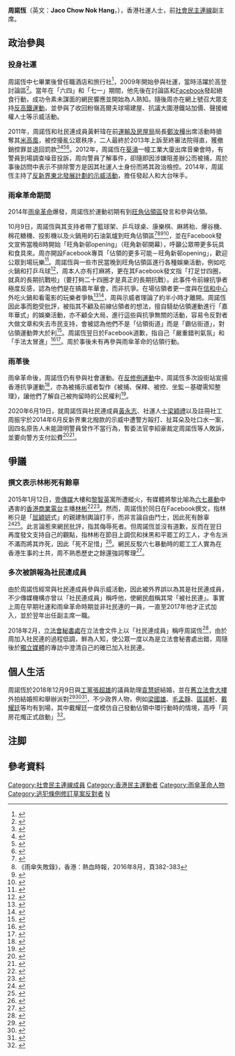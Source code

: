 {{NoteTA
| T = zh-cn:周諾恆; zh-my:周諾恆; zh-sg:周諾恆
| 1 = zh-cn:周諾恆; zh-my:周諾恆; zh-sg:周諾恆
}}
{{Infobox politician
| honorific-prefix = 
| name = 周諾恆<br>Jaco Chow Nok Hang
| honorific-suffix =
| image = Jacochow.png
| imagesize =
| caption = 
| birth_date = {{birth date and age|1984|4|30}}
| birth_place = {{BHKG}}
| death_date =
| death_place =
| nationality = {{CNHK}}
| spouse = [[袁慧妍|袁慧妍]]（2018年結婚）
| party = {{LSD}}（2017－）
| otherparty = 土地民化陣線<ref name="post852">{{Cite news|url=https://www.post852.com/29028/周諾恆：好似雞蛋撞埋牆，我們不是以為自己撞得/|title=周諾恆：好似雞蛋撞埋牆，我們不是以為自己撞得|date=2014-06-28|publisher=852郵報|access-date=2021-02-23}}</ref>
| relations = 
| children =
| alma_mater =  
| religion = 
| website = 
| educate =
}}
'''周諾恆'''{{notetag|部份媒體誤寫為周諾-{恒}-{{R|eastweek}}。}}（英文：'''Jaco Chow Nok Hang'''，{{bd|1984年|4月30日}}），香港社運人士，前[[社會民主連線|社會民主連線]]副主席。 

== 政治參與 ==
=== 投身社運 ===
周諾恆中七畢業後曾任職酒店和旅行社<ref name="inmedia">{{Cite news|url=https://www.inmediahk.net/node/1056463|title=【專訪】昨日「被社民連」 今日做副主席——周諾恆|date=2018-04-19|publisher=獨立媒體|access-date=2021-02-23|archive-date=2022-01-10|archive-url=https://web.archive.org/web/20220110153026/http://www.inmediahk.net/node/1056463|dead-url=no}}</ref>，2009年開始參與社運，當時活躍於高登討論區<ref name="eastweek">{{Cite news|url=https://eastweek.my-magazine.me/main/5146|title=秘密部署打持久戰 反高鐵五路激青大起底|date=2010-01-23|publisher=東周網|access-date=2021-02-23|archive-date=2021-07-07|archive-url=https://web.archive.org/web/20210707074855/https://eastweek.my-magazine.me/main/5146|dead-url=no}}</ref>。當年在「六四」和「七一」期間，他先後在討論區和[[Facebook|Facebook]]發起絕食行動，成功令素未謀面的網民響應並開始為人熟知{{R|eastweek}}。隨後周亦在網上號召大眾支持[[香港反高鐵撥款警民衝突|反高鐵運動]]{{R|eastweek}}，並參與了收回粉嶺高爾夫球場建屋{{R|post852}}、抗議大圍港鐵站加價、聲援維權人士等示威活動{{R|inmedia}}{{R|eastweek}}。 

2011年，周諾恆和社民連成員黃軒瑋在前[[運輸及房屋局|運輸及房屋局]]局長[[鄭汝樺|鄭汝樺]]出席活動時搶奪其[[米高風|米高風]]，被控擾亂公眾秩序，二人最終於2013年上訴至終審法院得直，獲撤銷控罪並退回罰款<ref name="now">{{Cite news|url=https://news.now.com/mobile/local/player?newsId=85351|title=搶咪案上訴得直周諾恆指法庭彰顯公義|date=2013-11-18|publisher=Now新聞|access-date=2021-02-23}}</ref><ref name="epoch">{{Cite news|url=https://www.epochtimes.com/b5/12/1/12/n3483997.htm|title=社民連成員搶咪抗議囚兩周|date=2012-01-12|publisher=大紀元時報|access-date=2021-02-23}}</ref><ref name="oriental">{{Cite news|url=https://orientaldaily.on.cc/cnt/news/20131119/mobile/odn-20131119-1119_00176_084.html|title=搶咪案告錯罪社民連兩員甩身|date=2013-11-19|publisher=東方日報|access-date=2021-02-23}}</ref><ref name="passiontimes">{{Cite news|url=http://www.passiontimes.hk/article/11-18-2013/6341|title=社民連成員搶咪案終審上訴得直- 熱血時報網站連結|date=2013-11-18|publisher=熱血時報|access-date=2021-02-23|archive-date=2015-06-14|archive-url=https://web.archive.org/web/20150614060627/http://www.passiontimes.hk/article/11-18-2013/6341|dead-url=no}}</ref>。2012年，周諾恆在[[葵涌|葵涌]]一幢工業大廈出席音樂會時，有警員到場調查噪音投訴，周向警員了解事件，卻隨即因涉嫌阻差辦公而被捕，周於事後訪問中表示不排除警方是因其社運人士身份而將其政治檢控。2014年，周諾恆主持了[[新界東北發展計劃|反新界東北發展計劃的示威活動]]，擔任發起人和大台咪手{{R|inmedia}}。

=== 雨傘革命期間 ===
2014年[[雨傘革命|雨傘革命]]爆發，周諾恆於運動初期有到[[雨傘運動佔領區|旺角佔領區]]發言和參與佔領{{R|inmedia}}。 

10月9日，周諾恆與其支持者帶了籃球架、乒乓球桌、康樂棋、麻將枱、爆谷機、棉花糖機、投影機以及火鍋用的石油氣爐到旺角佔領區<ref>{{Cite news|url=http://orientaldaily.on.cc/cnt/news/20141010/photo/1010-00174-001k1.jpg|title=政府學聯互斥無誠意 會談告吹 旺角頓變遊樂場 打波打牌打邊爐|date=2014-10-10|publisher=東方日報|access-date=2021-03-23|archive-date=2015-08-31|archive-url=https://web.archive.org/web/20150831011847/http://orientaldaily.on.cc/cnt/news/20141010/photo/1010-00174-001k1.jpg|dead-url=no}}</ref><ref name="umbrellafailure">《雨傘失敗錄》，香港：熱血時報，2016年8月，頁382-383</ref><ref name="passiontimes2">{{Cite news|url=http://www.passiontimes.hk/article/10-10-2014/19172|title=社運人士周諾恆策劃嘉年華　旺角示威者齊心反擊|date=2014-10-10|publisher=熱血時報|access-date=2021-02-23|archive-date=2015-07-23|archive-url=https://web.archive.org/web/20150723135643/http://www.passiontimes.hk/article/10-10-2014/19172|dead-url=no}}</ref><ref>{{Cite news|url=https://m.mingpao.com/ins/港聞/article/20141009/s00001/1412854514575/【短片】佔領以外-旺角新邨house-warming-party|title=【短片】佔領以外 旺角新邨House-warming Party|date=2014-10-09|publisher=明報|access-date=2021-02-23}}</ref>，並在Facebook發文宣佈當晚8時開始「旺角新邨opening」（旺角新邨開幕）{{R|passiontimes}}，呼籲公眾帶更多玩具和食具來。周亦開設Facebook專頁「佔領的更多可能－旺角新邨opening」，歡迎公眾到場玩樂<ref>{{Cite web|url=https://m.facebook.com/events/703602843068553/|title=「佔領的更多可能-旺角新邨opening」Facebook專頁|date=2014-10-09|access-date=2021-02-23}}</ref>。周諾恆與一些市民當晚到旺角佔領區進行各種娛樂活動，例如吃火鍋和打乒乓球<ref name="inmedia2">{{Cite news|url=https://www.inmediahk.net/node/1027162?__cf_chl_jschl_tk__=4931e0348ad98435e5dca13f24275514c8f5d197-1613982057-0-ARjs5N1rMZylxnEhV14vtOQ188tdLJN-c2zf3Qa4IiW62Tb35HVIA_FPSXn6PJYVPi1TPKdVcRnhFVhFFHwmpCB9XYR4jo97ded5bL1aexyH8PtGRXHHS9W9t46i7lPUlA5p7TCl3WZWHZSgut18IYNqbovbOmj5c_Y65e3wzz0Qd7-n8hhXwT3buruGRRwBbOARCBIadFyj-CTg1ZR5tKWr-j1ClyQv6AzdsGk29FmIXN0J1KQBUEdeP4nE3OnJ1jv64mfPwLatoGI-x3HK01pXns62a0gG-oj_7ABq40BTgSNfYFzi96tzLH24I4Z7rQ|title=為什麼佔領區不能打乒乓？──論民意匯聚的因素|date=2014-10-11|publisher=獨立媒體|access-date=2021-02-23}}</ref>，周本人亦有打麻將，更在其Facebook發文指「打足廿四圈，就真的長期抗戰啦」（要打夠二十四圈才是真正的長期抗戰）{{R|passiontimes2}}。此事件令前線抗爭者極度反感，認為他們是在搞嘉年華會，而非抗爭{{R|passiontimes}}。在場佔領者更一度與在[[信和中心|信和中心]]外吃火鍋和看電影的玩樂者爭執<ref>{{Cite web|url=https://www.facebook.com/elizazazalee/videos/10154646618865456/|title=2014-10-09信和中心外佔領人士口角影片|date=2014-10-09|access-date=2021-02-23}}</ref><ref>{{Cite news|url=https://www.inmediahk.net/node/1027142?__cf_chl_jschl_tk__=05108c93db1f432b9471c3d330c97b8f9466d66a-1613982060-0-AYrpfOIXjFaxy1Oycd1DWKBiUg6AHJqrkINGwjsqisGD30r4QCnpKF4SYVCh1p1BfZOp3fsB0vQnCQip-qTkwpkFLJto27CJ4L6h1KwQnRX4OlHJqmp_W6yZZVbsIoAPbyJZmdzTq5z8IZ3_pMgLrsdss5zNTZQJhXSubvrvk-eV4FL_Cxszu13U-spYjBx14eGcXzOai_kKO9MDkbKUpqiABP99-Eds_vcXSdRMjHiUy2y-OGiIL_Aw6rENBBhkv5K7OPSxixy9OviEUXfOvMTOM-U_1sRIClGm_ivRj8j6yssx1ZlyDLqJbdB4toUSNA|title=嚴正聲明：停止撕裂運動 譴責民主暴力 請勿抹黑學生|date=2014-10-11|publisher=獨立媒體|access-date=2021-02-23}}</ref>，周與示威者理論了約半小時才離開{{R|passiontimes2}}。周諾恆因此事而飽受批評，被指其不顧及前線佔領者的想法，擅自騎劫佔領運動進行「嘉年華式」的娛樂活動{{R|umbrellafailure}}{{R|passiontimes2}}，亦不顧全大局，進行這些與抗爭無關的活動，容易令反對者大做文章和失去市民支持，會被認為他們不是「佔領街道」而是「霸佔街道」，對佔領運動弊大於利{{R|umbrellafailure}}{{R|inmedia2}}<ref>{{Cite web|url=http://hktext.blogspot.com/2014/10/understanding.html?m=1|title=庫斯克：大眾體諒的是佔領，不是嘉年華|date=2014-10-11|publisher=港文集|access-date=2021-02-23}}</ref>。周諾恆翌日於Facebook道歉，指自己「嚴重錯判氣氛」和「手法太冒進」<ref>{{Cite news|url=https://hk.appledaily.com/local/20141011/BMOHGZREPBN3B3NB24QOWFQF2I/|title=周諾恆為打邊爐道歉|date=2014-10-11|publisher=蘋果日報|access-date=2021-02-23|archive-date=2021-06-23|archive-url=https://web.archive.org/web/20210623134800/https://hk.appledaily.com/local/20141011/BMOHGZREPBN3B3NB24QOWFQF2I/|dead-url=no}}</ref><ref>{{Cite news|url=http://the-sun.on.cc/cnt/news/20141011/00408_004.html|title=政壇：周諾恆佔領區開枱認衰|date=2014-10-11|publisher=太陽報|access-date=2021-02-23|archive-date=2014-12-07|archive-url=https://web.archive.org/web/20141207200412/http://the-sun.on.cc/cnt/news/20141011/00408_004.html|dead-url=no}}</ref>。周於事後未有再參與雨傘革命的佔領行動。

=== 雨革後 ===
雨傘革命後，周諾恆仍有參與社會運動{{R|inmedia}}。在[[反修例運動|反修例運動]]中，周諾恆多次設街站宣揚香港抗爭運動<ref>{{Cite web|url=https://www.facebook.com/463441860740969/posts/750492598702559/|title=周諾恆的Facebook貼文|date=2019-06-30|author=周諾恆|access-date=2021-03-19}}</ref>，亦為被捕示威者製作《被捕、保釋、被控、坐監－基礎需知整理》，讓他們了解自己被拘留時的公民權利<ref>{{Cite web|url=https://m.facebook.com/JacoCNH/photos/a.787201088365043/787202485031570/?type=3|title=被捕、保釋、被控、坐監－基礎需知整理|date=2019-08-30|author=周諾恆|access-date=2021-02-23}}</ref>。 

2020年6月19日，就周諾恆與社民連成員[[黃永志|黃永志]]、社運人士[[梁穎禮|梁穎禮]]以及註冊社工周振宇於2014年6月反新界東北撥款的示威中遭警方毆打、扯耳朵及吐口水一案，因四名原告人未能證明警員曾作不當行為，暫委法官李紹豪裁定周諾恆等人敗訴，並要向警方支付訟費<ref>{{Cite news|url=https://www.thestandnews.com/politics/稱警車內遭毆打-4名-新界東北發展示威者入稟索償-敗訴兼付訟費-官-未能證明車內被打/|title=【警車暗角】周諾恆等 4 示威者指遭警毆打入稟索償　敗訴兼付訟費　官：未能證警車內被打|date=2020-06-19|publisher=立場新聞|access-date=2021-03-21|archive-date=2020-11-13|archive-url=https://web.archive.org/web/20201113182831/https://www.thestandnews.com/politics/%E7%A8%B1%E8%AD%A6%E8%BB%8A%E5%85%A7%E9%81%AD%E6%AF%86%E6%89%93-4%E5%90%8D-%E6%96%B0%E7%95%8C%E6%9D%B1%E5%8C%97%E7%99%BC%E5%B1%95%E7%A4%BA%E5%A8%81%E8%80%85%E5%85%A5%E7%A8%9F%E7%B4%A2%E5%84%9F-%E6%95%97%E8%A8%B4%E5%85%BC%E4%BB%98%E8%A8%9F%E8%B2%BB-%E5%AE%98-%E6%9C%AA%E8%83%BD%E8%AD%89%E6%98%8E%E8%BB%8A%E5%85%A7%E8%A2%AB%E6%89%93/|dead-url=no}}</ref><ref>{{Cite news|url=https://m.mingpao.com/ins/港聞/article/20200619/s00001/1592541477493/反新界東北發展4示威者稱遭警禁錮索償敗訴-官-警無使用不合理武力|title=反新界東北發展4示威者稱遭警禁錮索償敗訴 官：警無使用不合理武力|date=2020-06-19|publisher=明報|access-date=2021-03-21}}</ref>。

== 爭議 ==
=== 撰文表示林彬死有餘辜 ===
2015年1月12日，[[壹傳媒|壹傳媒]]大樓和[[黎智英|黎智英]]寓所遭縱火，有媒體將黎比喻為[[六七暴動|六七暴動]]中遇害的[[香港商業電台|香港商業電台]]主播[[林彬_(播音员)|林彬]]<ref>{{Cite web|url=http://chinesedigest.blogspot.com/2015/01/blog-post_48.html?m=1|title=永恆血污海——林彬之「死有餘辜」|date=2015-01-15|author=盧斯達|access-date=2021-02-23}}</ref><ref>{{Cite news|url=https://www.rfa.org/cantonese/news/HK-nextmedia-01122015080223.html|title=壹傳媒再遇襲黎智英寓所報社被擲燃燒彈|date=2015-01-12|publisher=Radio Free Asia|access-date=2021-02-23|archive-date=2015-05-24|archive-url=https://web.archive.org/web/20150524090758/http://www.rfa.org/cantonese/news/HK-nextmedia-01122015080223.html|dead-url=no}}</ref>。然而，周諾恆於同日在Facebook撰文，指林彬只是「[[屈穎妍|屈穎妍]]式」的親建制輿論打手，而非言論自由鬥士，因此死有餘辜<ref name="passiontimes4">{{Cite news|url=http://www.passiontimes.hk/article/01-12-2015/20528|title=周諾恆批林彬為「屈穎妍式」親建制輿論打手|date=2015-01-02|publisher=熱血時報|access-date=2021-02-23|archive-date=2019-10-23|archive-url=https://web.archive.org/web/20191023032627/http://www.passiontimes.hk/article/01-12-2015/20528|dead-url=no}}</ref><ref name="passiontimes3">{{Cite web|url=https://m.facebook.com/jaco.hendrix/posts/10200163190398843|title=周諾恆的Facebook貼文|date=2015-01-12|access-date=2021-02-23}}</ref>。此言論惹來網民批評，指其侮辱死者。但周諾恆並沒有道歉，反而在翌日再度發文支持自己的觀點，指林彬在節目上調侃和抹黑和平罷工的工人，才令左派不滿而將其炸死，因此「死不足惜」<ref>{{Cite news|url=http://www.passiontimes.hk/article/01-12-2015/20538|title=周諾恆繼續口出狂言　指林彬「死有餘辜」|date=2015-01-13|publisher=熱血時報|access-date=2021-02-23|archive-date=2016-12-20|archive-url=https://web.archive.org/web/20161220191726/http://www.passiontimes.hk/article/01-12-2015/20538|dead-url=no}}</ref>。網民反駁六七暴動時的罷工工人實為在香港生事的土共，周不熟悉歷史之餘還強詞奪理{{R|passiontimes3}}{{R|passiontimes4}}<ref>{{Cite news|url=https://polymerhk.com/articles/2015/01/13/10945/|title=周諾恆也死有餘辜|date=2015-01-13|publisher=聚言時報|access-date=2021-02-23|archive-date=2015-03-29|archive-url=https://web.archive.org/web/20150329225609/http://polymerhk.com/articles/2015/01/13/10945/|dead-url=no}}</ref>。

=== 多次被誤報為社民連成員 ===
由於周諾恆經常與社民連成員參與示威活動，因此被外界誤以為其是社民連成員，不少傳媒機構亦曾以「社民連成員」稱呼他{{R|inmedia}}{{R|now}}{{R|epoch}}{{R|oriental}}{{R|passiontimes}}，使網民戲稱其常「被社民連」{{R|inmedia}}。事實上周在早期社運和雨傘革命時期並非社民連的一員，一直至2017年他才正式加入，並於翌年出任副主席一職{{R|inmedia}}。 

2018年2月，[[香港立法會|立法會秘書處]]在立法會文件上以「社民連成員」稱呼周諾恆{{R|inmedia}}<ref>{{Cite web|url=https://www.legco.gov.hk/yr17-18/chinese/panels/hg/papers/hg20180205cb1-567-3-c.pdf|title=周諾恆先生就香港房屋委員會經修訂的富戶政策的推行情況提交的意見書|date=2018年2月5日|author=立法會秘書處|access-date=2021-02-23|archive-date=2019-11-02|archive-url=https://web.archive.org/web/20191102070051/https://www.legco.gov.hk/yr17-18/chinese/panels/hg/papers/hg20180205cb1-567-3-c.pdf|dead-url=no}}</ref>，由於周加入社民連的過程低調，鮮為人知，使公眾一度以為是立法會秘書處出錯，周隨後於[[獨立媒體|獨立媒體]]的專訪中澄清自己的確已加入社民連{{R|inmedia}}。

== 個人生活 ==
周諾恆於2018年12月9日與[[工黨_(香港)|工黨]][[張超雄|張超雄]]的議員助理[[袁慧妍|袁慧妍]]結婚，並在[[終審法院大樓|舊立法會大樓]]外拍結婚照和舉辦派對<ref name="polis">{{Cite news|url=https://m.facebook.com/nownewspolitics/photos/a.273934930125711/312663759586161/?type=3&source=57&locale2=zh_HK&__tn__=EH-R|title=【新婚大囍】社民連副主席周諾恆與工黨議員助理袁慧妍在街頭認識，街頭結合|date=2018-12-09|publisher=政情網上行|access-date=2021-02-23}}</ref><ref name="mingpao">{{Cite news|url=https://m.mingpao.com/pns/港聞/article/20181210/s00002/1544379874826/社民連工黨聯婚-佔中開p-戴耀廷宣布-洞房花燭-正式啟動|title=社民連工黨聯婚 佔中開P 戴耀廷宣布：洞房花燭 正式啟動|date=2018-12-10|publisher=明報|access-date=2021-02-23}}</ref><ref>{{Cite news|url=https://hk.appledaily.com/local/20181209/3ZR4BLEL2W5WEJHC3HHXIL4UQU/|title=2018-12-09|publisher=蘋果日報|access-date=2021-02-23|archive-date=2021-06-23|archive-url=https://web.archive.org/web/20210623134822/https://hk.appledaily.com/local/20181209/3ZR4BLEL2W5WEJHC3HHXIL4UQU/|dead-url=no}}</ref>，不少政界人物，例如[[梁國雄|梁國雄]]、[[毛孟靜|毛孟靜]]、[[區諾軒|區諾軒]]、[[戴耀廷|戴耀廷]]等均有到場{{R|polis}}，其中戴耀廷一度模仿自己發動佔領中環行動時的情境，高呼「洞房花燭正式啟動」{{R|mingpao}}<ref>{{Cite news|url=https://www.mingpaocanada.com/van/htm/News/20181210/HK-gzb1_r.htm|title=社民連工黨聯婚 佔中開P 戴耀廷宣布：洞房花燭 正式啟動|date=2018-12-10|publisher=明報加西網|access-date=2021-02-23}}</ref>。

== 注脚 ==
{{notefoot}}

== 參考資料 ==
{{RefList|30em}} 

[[Category:社會民主連線成員|Category:社會民主連線成員]]
[[Category:香港民主運動者|Category:香港民主運動者]]
[[Category:雨傘革命人物|Category:雨傘革命人物]]
[[Category:逃犯條例修訂草案反對者|Category:逃犯條例修訂草案反對者]]
[[Category:周姓|N]]